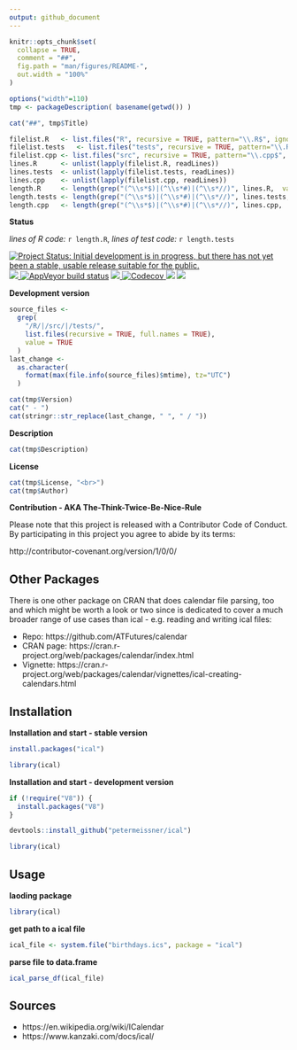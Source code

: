 ---
output: github_document
---

<!-- README.md is generated from README.Rmd. Please edit that file -->

```{r setup, include = FALSE}
knitr::opts_chunk$set(
  collapse = TRUE,
  comment = "##",
  fig.path = "man/figures/README-",
  out.width = "100%"
)
```


```{r, include=FALSE}
options("width"=110)
tmp <- packageDescription( basename(getwd()) )
```


```{r, results='asis', echo=FALSE}
cat("##", tmp$Title)
```



```{r, include=FALSE}
filelist.R   <- list.files("R", recursive = TRUE, pattern="\\.R$", ignore.case = TRUE, full.names = TRUE)
filelist.tests   <- list.files("tests", recursive = TRUE, pattern="\\.R$", ignore.case = TRUE, full.names = TRUE)
filelist.cpp <- list.files("src", recursive = TRUE, pattern="\\.cpp$", ignore.case = TRUE, full.names = TRUE)
lines.R      <- unlist(lapply(filelist.R, readLines))
lines.tests  <- unlist(lapply(filelist.tests, readLines))
lines.cpp    <- unlist(lapply(filelist.cpp, readLines))
length.R     <- length(grep("(^\\s*$)|(^\\s*#)|(^\\s*//)", lines.R,  value = TRUE, invert = TRUE))
length.tests <- length(grep("(^\\s*$)|(^\\s*#)|(^\\s*//)", lines.tests,  value = TRUE, invert = TRUE))
length.cpp   <- length(grep("(^\\s*$)|(^\\s*#)|(^\\s*//)", lines.cpp,  value = TRUE, invert = TRUE))
```



**Status**


*lines of R code:* `r length.R`, *lines of test code:* `r length.tests`

[![Project Status: Initial development is in progress, but there has not yet been a stable, usable release suitable for the public.](http://www.repostatus.org/badges/latest/active.svg)](http://www.repostatus.org/#active)
<a href="https://travis-ci.org/petermeissner/ical">
<img src="https://api.travis-ci.org/petermeissner/ical.svg?branch=master">
<a/>
[![AppVeyor build status](https://ci.appveyor.com/api/projects/status/github/petermeissner/ical?branch=master&svg=true)](https://ci.appveyor.com/project/petermeissner/ical)
<a href="https://cran.r-project.org/package=ical">
<img src="http://www.r-pkg.org/badges/version/ical">
</a>
<a href="https://codecov.io/gh/petermeissner/ical">
  <img src="https://codecov.io/gh/petermeissner/ical/branch/master/graph/badge.svg" alt="Codecov" />
</a>
<img src="http://cranlogs.r-pkg.org/badges/grand-total/ical">
<img src="http://cranlogs.r-pkg.org/badges/ical">





**Development version**

```{r, include=FALSE}
source_files <- 
  grep(
    "/R/|/src/|/tests/",
    list.files(recursive = TRUE, full.names = TRUE), 
    value = TRUE
  )
last_change <- 
  as.character(
    format(max(file.info(source_files)$mtime), tz="UTC")
  )
```


```{r, results='asis', echo=FALSE}
cat(tmp$Version)
cat(" - ")
cat(stringr::str_replace(last_change, " ", " / "))
```

**Description**

```{r, results='asis', echo=FALSE}
cat(tmp$Description)
```


**License**

```{r, results='asis', echo=FALSE}
cat(tmp$License, "<br>")
cat(tmp$Author)
```


**Contribution - AKA The-Think-Twice-Be-Nice-Rule**

Please note that this project is released with a Contributor Code of Conduct. By participating in this project you agree to abide by its terms:

http://contributor-covenant.org/version/1/0/0/


## Other Packages 

There is one other package on CRAN that does calendar file parsing, too and which might be worth a 
look or two since is dedicated to cover a much broader range of use cases than ical - 
e.g. reading and writing ical files: 

- Repo: https://github.com/ATFutures/calendar 
- CRAN page: https://cran.r-project.org/web/packages/calendar/index.html
- Vignette: https://cran.r-project.org/web/packages/calendar/vignettes/ical-creating-calendars.html





## Installation

**Installation and start - stable version**

```{r, eval=FALSE}
install.packages("ical")

library(ical)
```


**Installation and start - development version**

```{r, eval=FALSE}
if (!require("V8")) {
  install.packages("V8")
}

devtools::install_github("petermeissner/ical")

library(ical)
```


## Usage


**laoding package**
```{r}
library(ical)
```

**get path to a ical file**

```{r}
ical_file <- system.file("birthdays.ics", package = "ical")
```


**parse file to data.frame**

```{r}
ical_parse_df(ical_file)
```



## Sources

- https://en.wikipedia.org/wiki/ICalendar
- https://www.kanzaki.com/docs/ical/

